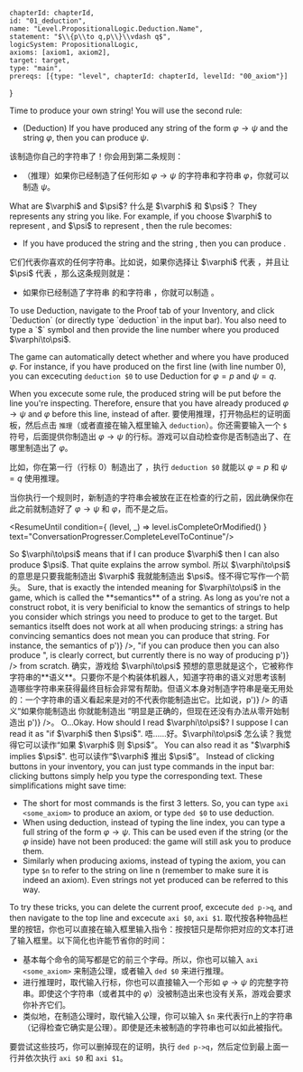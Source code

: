 

	chapterId: chapterId,
	id: "01_deduction",
	name: "Level.PropositionalLogic.Deduction.Name",
	statement: "$\\{p\\to q,p\\}\\vdash q$",
	logicSystem: PropositionalLogic,
	axioms: [axiom1, axiom2],
	target: target,
	type: "main",
	prereqs: [{type: "level", chapterId: chapterId, levelId: "00_axiom"}]
}


<ConversationProgresser>

<Speak speaker="sapphire">
<LocalizedMarkdown locale="en">
Time to produce your own string! You will use the second rule: 

- (Deduction) If you have produced any string of the form $\varphi\to\psi$ and the string $\varphi$, then you can produce $\psi$. 
</LocalizedMarkdown>
<LocalizedMarkdown locale="zh">
该制造你自己的字符串了！你会用到第二条规则：

- （推理）如果你已经制造了任何形如 $\varphi\to\psi$ 的字符串和字符串 $\varphi$，你就可以制造 $\psi$。
</LocalizedMarkdown>
</Speak>

<Speak speaker="star">
<LocalizedMarkdown locale="en">
What are $\varphi$ and $\psi$? 
</LocalizedMarkdown>
<LocalizedMarkdown locale="zh">
什么是 $\varphi$ 和 $\psi$？
</LocalizedMarkdown>
</Speak>

<Speak speaker="sapphire">
<LocalizedMarkdown locale="en">
They represents any string you like. For example, if you choose $\varphi$ to represent <FormulaLatex formula={axiom2} />, and $\psi$ to represent <FormulaLatex formula={target} />, then the rule becomes: 

- If you have produced the string <FormulaLatex formula={axiom1} /> and the string <FormulaLatex formula={axiom2} />, then you can produce <FormulaLatex formula={target} />. 
</LocalizedMarkdown>
<LocalizedMarkdown locale="zh">
它们代表你喜欢的任何字符串。比如说，如果你选择让 $\varphi$ 代表 <FormulaLatex formula={axiom2} />，并且让 $\psi$ 代表 <FormulaLatex formula={target} />，那么这条规则就是：

- 如果你已经制造了字符串 <FormulaLatex formula={axiom1} /> 的和字符串 <FormulaLatex formula={axiom2} />，你就可以制造 <FormulaLatex formula={target} />。
</LocalizedMarkdown>
</Speak>

<Speak speaker="author">
<LocalizedMarkdown locale="en">
To use Deduction, navigate to the Proof tab of your Inventory, and click `Deduction` (or directly type `deduction` in the input bar). You also need to type a `$` symbol and then provide the line number where you produced $\varphi\to\psi$. 

The game can automatically detect whether and where you have produced $\varphi$. For instance, if you have produced <FormulaLatex formula={axiom1} /> on the first line (with line number 0), you can excecuting `deduction $0` to use Deduction for $\varphi=p$ and $\psi=q$. 

When you excecute some rule, the produced string will be put before the line you're inspecting. Therefore, ensure that you have already produced  $\varphi\to\psi$ and $\varphi$ before this line, instead of after. 
</LocalizedMarkdown>
<LocalizedMarkdown locale="zh">
要使用推理，打开物品栏的证明面板，然后点击 `推理`（或者直接在输入框里输入 `deduction`）。你还需要输入一个 `$` 符号，后面提供你制造出 $\varphi\to\psi$ 的行标。游戏可以自动检查你是否制造出了、在哪里制造出了 $\varphi$。

比如，你在第一行（行标 0）制造出了 <FormulaLatex formula={axiom1} />，执行 `deduction $0` 就能以 $\varphi=p$ 和 $\psi=q$ 使用推理。

当你执行一个规则时，新制造的字符串会被放在正在检查的行之前，因此确保你在此之前就制造好了 $\varphi\to\psi$ 和 $\varphi$，而不是之后。
</LocalizedMarkdown>
</Speak>

<ResumeUntil condition={ (level, _) => level.isCompleteOrModified() } text="ConversationProgresser.CompleteLevelToContinue"/>

<Speak speaker="star">
<LocalizedMarkdown locale="en">
So $\varphi\to\psi$ means that if I can produce $\varphi$ then I can also produce $\psi$. That quite explains the arrow symbol. 
</LocalizedMarkdown>
<LocalizedMarkdown locale="zh">
所以 $\varphi\to\psi$ 的意思是只要我能制造出 $\varphi$ 我就能制造出 $\psi$。怪不得它写作一个箭头。
</LocalizedMarkdown>
</Speak>

<Speak speaker="sapphire">
<LocalizedMarkdown locale="en">
Sure, that is exactly the intended meaning for $\varphi\to\psi$ in the game, which is called the **semantics** of a string. As long as you're not a construct robot, it is very benificial to know the semantics of strings to help you consider which strings you need to produce to get to the target. But semantics itselft does not work at all when producing strings: a string has convincing semantics does not mean you can produce that string. For instance, the semantics of <FormulaLatex formula={parseFormula('p->p')} />, "if you can produce <FormulaLatex formula={axiom2} /> then you can also produce <FormulaLatex formula={axiom2} />", is clearly correct, but currently there is no way of producing <FormulaLatex formula={parseFormula('p->p')} /> from scratch. 
</LocalizedMarkdown>
<LocalizedMarkdown locale="zh">
确实，游戏给 $\varphi\to\psi$ 预想的意思就是这个，它被称作字符串的**语义**。只要你不是个构装体机器人，知道字符串的语义对思考该制造哪些字符串来获得最终目标会非常有帮助。但语义本身对制造字符串是毫无用处的：一个字符串的语义看起来是对的不代表你能制造出它。比如说，<FormulaLatex formula={parseFormula('p->p')} /> 的语义“如果你能制造出 <FormulaLatex formula={axiom2} /> 你就能制造出 <FormulaLatex formula={axiom2} />”明显是正确的，但现在还没有办法从零开始制造出 <FormulaLatex formula={parseFormula('p->p')} />。
</LocalizedMarkdown>
</Speak>

<Speak speaker="star">
<LocalizedMarkdown locale="en">
O...Okay. How should I read $\varphi\to\psi$? I suppose I can read it as "if $\varphi$ then $\psi$". 
</LocalizedMarkdown>
<LocalizedMarkdown locale="zh">
唔……好。$\varphi\to\psi$ 怎么读？我觉得它可以读作“如果 $\varphi$ 则 $\psi$”。
</LocalizedMarkdown>
</Speak>

<Speak speaker="sapphire">
<LocalizedMarkdown locale="en">
You can also read it as "$\varphi$ implies $\psi$". 
</LocalizedMarkdown>
<LocalizedMarkdown locale="zh">
也可以读作“$\varphi$ 推出 $\psi$”。
</LocalizedMarkdown>
</Speak>


<Speak speaker="author">
<LocalizedMarkdown locale="en">
Instead of clicking buttons in your inventory, you can just type commands in the input bar: clicking buttons simply help you type the corresponding text. These simplifications might save time: 

- The short for most commands is the first 3 letters. So, you can type `axi <some_axiom>` to produce an axiom, or type `ded $0` to use deduction. 
- When using deduction, instead of typing the line index, you can type a full string of the form $\varphi\to\psi$. This can be used even if the string (or the $\varphi$ inside) have not been produced: the game will still ask you to produce them. 
- Similarly when producing axioms, instead of typing the axiom, you can type `$n` to refer to the string on line n (remember to make sure it is indeed an axiom). Even strings not yet produced can be referred to this way. 

To try these tricks, you can delete the current proof, excecute `ded p->q`, and then navigate to the top line and excecute `axi $0`, `axi $1`. 
</LocalizedMarkdown>
<LocalizedMarkdown locale="zh">
取代按各种物品栏里的按钮，你也可以直接在输入框里输入指令：按按钮只是帮你把对应的文本打进了输入框里。以下简化也许能节省你的时间：

- 基本每个命令的简写都是它的前三个字母。所以，你也可以输入 `axi <some_axiom>` 来制造公理，或者输入 `ded $0` 来进行推理。
- 进行推理时，取代输入行标，你也可以直接输入一个形如 $\varphi\to\psi$ 的完整字符串。即使这个字符串（或者其中的 $\varphi$）没被制造出来也没有关系，游戏会要求你补齐它们。
- 类似地，在制造公理时，取代输入公理，你可以输入 `$n` 来代表行n上的字符串（记得检查它确实是公理）。即使是还未被制造的字符串也可以如此被指代。

要尝试这些技巧，你可以删掉现在的证明，执行 `ded p->q`，然后定位到最上面一行并依次执行 `axi $0` 和 `axi $1`。
</LocalizedMarkdown>
</Speak>

</ConversationProgresser>
